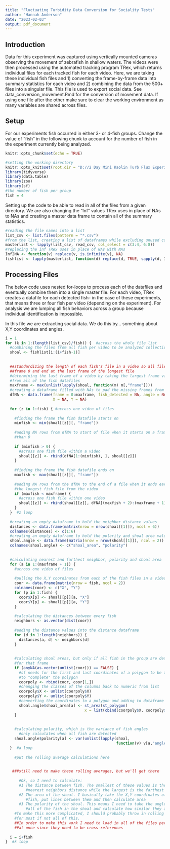 ```yaml
---
title: "Fluctuating Turbidity Data Conversion for Sociality Tests"
author: "Hannah Anderson"
date: "2023-02-03"
output: pdf_document
---
```


## Introduction

Data for this experiment was captured using vertically mounted cameras
observing the movement of zebrafish in shallow waters. The videos were then
processed using the automated tracking program TRex, which returns individual
files for each tracked fish for each video. Here, we are taking these individual
fish files and 1) converting the frame-by-frame data into summary statistics
for each video and 2) combining the data from the 500+ files into a singular
file. This file is used to export social data. See data_conversion_movement.Rmd
for the conversion of movement data. If using one file after the other make sure
to clear the working environment as many variables are shared across files.


## Setup

For our experiments fish occurred in either 3- or 4-fish groups. Change the
value of "fish" in the following chunk to account for the number of fish in the
experiment currently being analyzed.

```r
knitr::opts_chunk$set(echo = TRUE)

#setting the working directory
knitr::opts_knit$set(root.dir = "D://2 Day Mini Kaolin Turb Flux Experiment/testing")
library(tidyverse)
library(data.table)
library(zoo)
library(sf)
#the number of fish per group
fish = 4
```

Setting up the code to be able to read in all of the files from a given
directory. We are also changing the "Inf" values TRex uses in place of NAs to
NAs and creating a master data frame to contain all of the summary statistics.

```r
#reading the file names into a list
list_csv <- list.files(pattern = "*.csv")
#from the list, creating a list of dataframes while excluding unused columns
masterlist <- lapply(list_csv, read_csv, col_select = c(3:4, 6:8))
#replacing the inf TRex uses in place of NAs with NAs
Inf2NA <- function(v) replace(v, is.infinite(v), NA)
fishlist <- lapply(masterlist, function(d) replace(d, TRUE, sapply(d, Inf2NA)))
```

## Processing Files

The below code uses nested for-loops to process each of the datafiles and
eventually combine them into a single master file. For each video, TRex creates
a datafile for each detected fish- in the case of these experiments, that means
three or four fish per video (depending on the experiment). For analysis we are
lumping all fish behaviors across a group because individual identification is
impossible.

In this file we are extracting social data. We do this by... something about
X,Y coordinates and angles.

```r
i = 1
for (k in 1:(length(list_csv)/fish)) {  #across the whole file list
  #combining the files from all fish per video to be analyzed collectively
  shoal <- fishlist[i:(i+fish-1)]
  
  
  ##standardizing the length of each fish's file in a video so all files start at
  ##frame 0 and end at the last frame of the longest file
  #determining the last frame of a video by taking the largest frame value
  #from all of the fish datafiles
  maxframe <- max(unlist(lapply(shoal, function(m) m[,"frame"])))
  #creating a dataframe filled with NAs to pad the missing frames from each file
  dfNA <- data.frame(frame = 0:maxframe, fish_detected = NA, angle = NA,
                     X = NA, Y = NA)
  
  for (z in 1:fish) { #across one video of files
    
    #finding the frame the fish datafile starts on
    minfish <- min(shoal[[z]][, "frame"])
    
    #adding NA rows from dfNA to start of file when it starts on a frame later
    #than 0
    
    if (minfish > 0) {
      #across one fish file within a video
      shoal[[z]] <- rbind(dfNA[1:(minfish), ], shoal[[z]])
    }
    
    #finding the frame the fish datafile ends on
    maxfish <- max(shoal[[z]][, "frame"])
    
    #adding NA rows from the dfNA to the end of a file when it ends earlier than
    #the longest fish file from the video
    if (maxfish < maxframe) {
      #across one fish file within one video
      shoal[[z]] <- rbind(shoal[[z]], dfNA[(maxfish + 2):(maxframe + 1), ])
    }
  }  #z loop
    
  #creating an empty dataframe to hold the neighbor distance values
  distances <- data.frame(matrix(nrow = nrow(shoal[[1]]), ncol = 6))
  colnames(distances) <- c(1:6)
  #creating an empty dataframe to hold the polarity and shoal area values
  shoal.angle <- data.frame(matrix(nrow = nrow(shoal[[1]]), ncol = 2))
  colnames(shoal.angle) <- c("shoal_area", "polarity")
  
  
  #calculating nearest and farthest neighbor, polarity and shoal area
  for (a in 1:(maxframe + 1)) {
    #across one video of files
    
    #pulling the X,Y coordinates from each of the fish files in a video
    coor <- data.frame(matrix(nrow = fish, ncol = 2))
    colnames(coor) <- c("X", "Y")
    for (p in 1:fish) {
      coor$X[p] <- shoal[[p]][a, "X"]
      coor$Y[p] <- shoal[[p]][a, "Y"]
    }
    
    #calculating the distances between every fish
    neighbors <- as.vector(dist(coor))
    
    #adding the distance values into the distance dataframe
    for (d in 1:length(neighbors)) {
      distances[a, d] <- neighbors[d]
    }
    
    
    #calculating shoal areas, but only if all fish in the group are detected
    #for that frame
    if (anyNA(as.vector(unlist(coor))) == FALSE) {
      #sf needs for the first and last coordinates of a polygon to be the same
      #to "complete" the polygon
      coorpoly <- rbind(coor, coor[1,])
      #changing the classes of the columns back to numeric from list
      coorpoly$X <- unlist(coorpoly$X)
      coorpoly$Y <- unlist(coorpoly$Y)
      #converting the coordinates to a polygon and adding to dataframe
      shoal.angle$shoal_area[a] <- st_area(st_polygon(
                                   x = list(cbind(coorpoly$X, coorpoly$Y))))
    }
    
    
    #calculating polarity, which is the variance of fish angles
      #only calculates when all fish are detected
    shoal.angle$polarity[a] <- var(unlist(lapply(shoal,
                                                 function(v) v[a,"angle"])))
  }  #a loop
  
    #put the rolling average calculations here

    
   ###still need to make these rolling averages, but we'll get there 
  
      #Ok, so I need to calculate:
      #1 The distance between fish. The smallest of these values is the
         #nearest neighbors distance while the largest is the farthest neighbors
      #2 The area of the shoal. I basically take the X,Y coordinates of each
         #fish, put lines between them and then calculate area
      #3 The polarity of the shoal. This means I need to take the angles from
         #all of the fish in the shoal and calculate how similar they are
    #To make this more complicated, I should probably throw in rolling averages
    #for most if not all of this.
    ##In order to make this work I need to load in all of the files per video
    ##at once since they need to be cross-references
  
  i = i+fish
}  #k loop
```